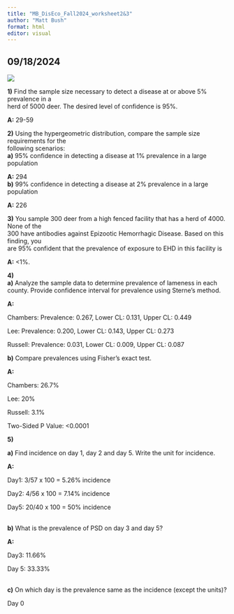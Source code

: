 ```yaml
---
title: "MB_DisEco_Fall2024_worksheet2&3"
author: "Matt Bush"
format: html
editor: visual
---
```


## 09/18/2024

![](Desktop/ss_table.png)

**1)** Find the sample size necessary to detect a disease at or above 5% prevalence in a\
herd of 5000 deer. The desired level of confidence is 95%.

**A:** 29-59

**2)** Using the hypergeometric distribution, compare the sample size requirements for the\
following scenarios:\
**a)** 95% confidence in detecting a disease at 1% prevalence in a large population

**A:** 294\
**b)** 99% confidence in detecting a disease at 2% prevalence in a large population

**A:** 226\

**3)** You sample 300 deer from a high fenced facility that has a herd of 4000. None of the\
300 have antibodies against Epizootic Hemorrhagic Disease. Based on this finding, you\
are 95% confident that the prevalence of exposure to EHD in this facility is

**A:** \<1%.\

**4)** \
**a)** Analyze the sample data to determine prevalence of lameness in each county. Provide confidence interval for prevalence using Sterne’s method.

**A:**

Chambers: Prevalence: 0.267, Lower CL: 0.131, Upper CL: 0.449

Lee: Prevalence: 0.200, Lower CL: 0.143, Upper CL: 0.273

Russell: Prevalence: 0.031, Lower CL: 0.009, Upper CL: 0.087\

**b)** Compare prevalences using Fisher’s exact test.

**A:**

Chambers: 26.7%

Lee: 20%

Russell: 3.1%

Two-Sided P Value: \<0.0001

**5)**

**a)** Find incidence on day 1, day 2 and day 5. Write the unit for incidence.

**A:**

Day1: 3/57 x 100 = 5.26% incidence

Day2: 4/56 x 100 = 7.14% incidence

Day5: 20/40 x 100 = 50% incidence

\
**b)** What is the prevalence of PSD on day 3 and day 5?

**A:**

Day3: 11.66%

Day 5: 33.33%

\
**c)** On which day is the prevalence same as the incidence (except the units)?

Day 0\

